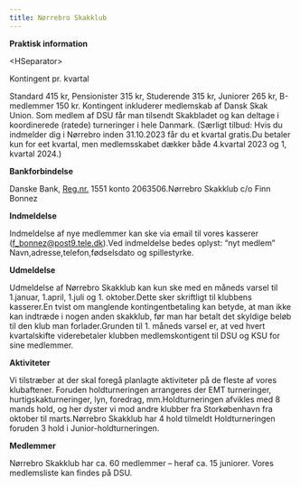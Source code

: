 ```yaml
---
title: Nørrebro Skakklub
---
```

**Praktisk information**

<HSeparator\>

Kontingent pr. kvartal

Standard 415 kr, Pensionister 315 kr, Studerende 315 kr, Juniorer 265 kr, B-medlemmer 150 kr. Kontingent inkluderer medlemskab af Dansk Skak Union. Som medlem af DSU får man tilsendt Skakbladet og kan deltage i koordinerede (ratede) turneringer i hele Danmark. (Særligt tilbud: Hvis du indmelder dig i Nørrebro inden 31.10.2023 får du et kvartal gratis.Du betaler kun for eet kvartal, men medlemsskabet dækker både 4.kvartal 2023 og 1, kvartal 2024.)

**Bankforbindelse**

Danske Bank, [Reg.nr.](Reg.nr.) 1551 konto 2063506.Nørrebro Skakklub c/o Finn Bonnez

**Indmeldelse**

Indmeldelse af nye medlemmer kan ske via email til vores kasserer ([f_bonnez@post9.tele.dk](f_bonnez@post9.tele.dk)).Ved indmeldelse bedes oplyst: “nyt medlem” Navn,adresse,telefon,fødselsdato og spillestyrke.

**Udmeldelse**

Udmeldelse af Nørrebro Skakklub kan kun ske med en måneds varsel til 1.januar, 1.april, 1.juli og 1. oktober.Dette sker skriftligt til klubbens kasserer.En tvist om manglende kontingentbetaling kan betyde, at man ikke kan indtræde i nogen anden skakklub, før man har betalt det skyldige beløb til den klub man forlader.Grunden til 1. måneds varsel er, at ved hvert kvartalskifte viderebetaler klubben medlemskontigent til DSU og KSU for sine medlemmer.

**Aktiviteter**

Vi tilstræber at der skal foregå planlagte aktiviteter på de fleste af vores klubaftener. Foruden holdturneringen arrangeres der EMT turneringer, hurtigskakturneringer, lyn, foredrag, mm.Holdturneringen afvikles med 8 mands hold, og her dyster vi mod andre klubber fra Storkøbenhavn fra oktober til marts.Nørrebro Skakklub har 4 hold tilmeldt Holdturneringen foruden 3 hold i Junior-holdturneringen.

**Medlemmer**

Nørrebro Skakklub har ca. 60 medlemmer – heraf ca. 15 juniorer. Vores medlemsliste kan findes på DSU.
